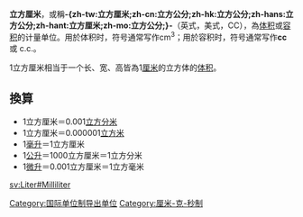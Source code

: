 {{NoteTA
|G1=單位
|T=zh-tw:立方公分;zh-cn:立方厘米;zh-hk:立方厘米;zh-hans:立方厘米;zh-hant:立方公分;zh-mo:立方厘米;
}}
'''立方厘米'''，或稱'''-{zh-tw:立方厘米;zh-cn:立方公分;zh-hk:立方公分;zh-hans:立方公分;zh-hant:立方厘米;zh-mo:立方公分;}-'''（英式{{lang-en|Cubic Centimetre}}，美式{{lang-en|Cubic Centimeter}}，CC），為[[体积|体积]]或[[容积|容积]]的计量单位。用於体积时，符号通常写作<math>\mbox{cm}^3</math>；用於容积时，符号通常写作'''cc''' 或 <math>\mbox{c.c.}</math>。

1立方厘米相当于一个长、宽、高皆為1[[厘米|厘米]]的立方体的[[体积|体积]]。

== 換算 ==
* 1立方厘米＝0.001[[立方分米|立方分米]]
* 1立方厘米＝0.000001[[立方米|立方米]]
* 1[[公升|毫升]]＝1立方厘米
* 1[[公升|公升]]＝1000立方厘米＝1立方分米
* 1[[公升|微升]]＝0.001立方厘米＝1立方毫米

{{體積單位}}
[[Category:国际单位制导出单位|Category:国际单位制导出单位]]
[[Category:厘米-克-秒制|Category:厘米-克-秒制]]
[[sv:Liter#Milliliter|sv:Liter#Milliliter]]